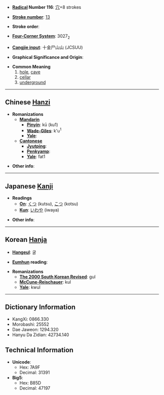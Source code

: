 * '''[[Wiktionary:Chinese radical index| Radical]] Number 116''': [[Wiktionary:Chinese radical index 穴|穴]]+8 strokes

* '''[[Wiktionary:Chinese total strokes index|Stroke number]]''': [[Wiktionary:Chinese total strokes index 13|13]]

* '''Stroke order''': 

* '''[[Wiktionary:Chinese four corner index|Four-Corner System]]''': 3027<sub>2</sub>

* '''[[Wiktionary:Chinese Cangjie index|Cangjie input]]''': 十金尸山山 (JCSUU)

* '''Graphical Significance and Origin''': 

* '''Common Meaning'''
*#[[hole]], [[cave]]
*# [[cellar]]
*# [[underground]]


----

== Chinese [[Hanzi]] ==

* '''Romanizations'''
** '''[[Mandarin]]'''
*** '''[[Pinyin]]''': kū (ku1)
*** '''[[Wade-Giles]]''': k'u<sup>1</sup>
*** '''[[Yale]]''': 
** '''[[Cantonese]]'''
*** '''[[Jyutping]]''':
*** '''[[Penkyamp]]''': 
*** '''[[Yale]]''': fat1

* '''Other info''': 

----

== Japanese [[Kanji]] ==

* '''Readings'''
** '''[[On]]''': [[くつ]] (kutsu), [[こつ]] (kotsu)
** '''[[Kun]]''': [[いわや]] (iwaya)

* '''Other info''':  

----

== Korean [[Hanja]] ==

* '''[[Hangeul]]''': 굴

* '''[[Eumhun]] reading''': 

* '''Romanizations'''
** '''[[The 2000 South Korean Revised Romanization|The 2000 South Korean Revised]]''': gul
** '''[[McCune-Reischauer]]''': kul
** '''[[Yale]]''': kwul

----

== Dictionary Information ==

* KangXi: 0866.330
* Morobashi: 25552
* Dae Jaweon: 1294.320
* Hanyu Da Zidian: 42734.140

== Technical Information ==

* '''Unicode''':
** Hex: 7A9F
** Decimal: 31391
* '''Big5''':
** Hex: B85D
** Decimal: 47197